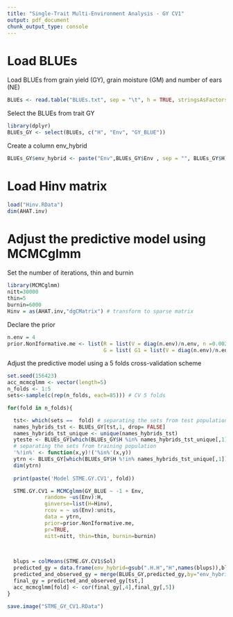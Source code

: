 ---
title: "Single-Trait Multi-Environment Analysis - GY CV1"
output: pdf_document
chunk_output_type: console
---
# Load BLUEs


Load BLUEs from grain yield (GY), grain moisture (GM) and number of ears (NE)

```{r eval=FALSE, message=FALSE}
BLUEs <- read.table("BLUEs.txt", sep = "\t", h = TRUE, stringsAsFactors = F)
```

Select the BLUEs from trait GY 

```{r eval=FALSE, message=FALSE}
library(dplyr)
BLUEs_GY <- select(BLUEs, c("H", "Env", "GY_BLUE"))
```

Create a column env_hybrid

```{r eval=FALSE, message=FALSE}
BLUEs_GY$env_hybrid <- paste("Env",BLUEs_GY$Env , sep = "", BLUEs_GY$H)
```

# Load Hinv matrix

```{r eval=FALSE, message=FALSE}
load("Hinv.RData")
dim(AHAT.inv)
```


# Adjust the predictive model using MCMCglmm


Set the number of iterations, thin and burnin

```{r eval=FALSE, message=FALSE}
library(MCMCglmm)
nitt=30000
thin=5
burnin=6000
Hinv = as(AHAT.inv,"dgCMatrix") # transform to sparse matrix
```

Declare the prior

```{r eval=FALSE, message=FALSE}
n.env = 4
prior.NonIformative.me <- list(R = list(V = diag(n.env)/n.env, n =0.002),
                               G = list( G1 = list(V = diag(n.env)/n.env, n = 0.002)))
```


Adjust the predictive model using a 5 folds cross-validation scheme

```{r, eval=FALSE, message=FALSE}
set.seed(156423) 
acc_mcmcglmm <- vector(length=5)
n_folds <- 1:5
sets<-sample(c(rep(n_folds, each=85))) # CV 5 folds

for(fold in n_folds){

  tst<- which(sets ==  fold) # separating the sets from test population
  names_hybrids_tst <- BLUEs_GY[tst,1, drop= FALSE]
  names_hybrids_tst_unique <- unique(names_hybrids_tst)
  yteste <- BLUEs_GY[which(BLUEs_GY$H %in% names_hybrids_tst_unique[,1]),]
  # separating the sets from training population
  '%!in%' <- function(x,y)!('%in%'(x,y))
  ytrn <- BLUEs_GY[which(BLUEs_GY$H %!in% names_hybrids_tst_unique[,1]),]
  dim(ytrn) 
 
  print(paste('Model STME.GY.CV1', fold))

  STME.GY.CV1 = MCMCglmm(GY_BLUE ~ -1 + Env,
            random= ~us(Env):H,
            ginverse=list(H=Hinv),
            rcov = ~ us(Env):units,
            data = ytrn, 
            prior=prior.NonIformative.me,
            pr=TRUE,
            nitt=nitt, thin=thin, burnin=burnin)
  
   

  blups = colMeans(STME.GY.CV1$Sol)
  predicted_gy = data.frame(env_hybrid=gsub(".H.H","H",names(blups)),blups)
  predicted_and_observed_gy = merge(BLUEs_GY,predicted_gy,by="env_hybrid")
  final_gy = predicted_and_observed_gy[tst,]
  acc_mcmcglmm[fold] <- cor(final_gy[,4],final_gy[,5])
}  

save.image("STME_GY_CV1.RData")  
```



